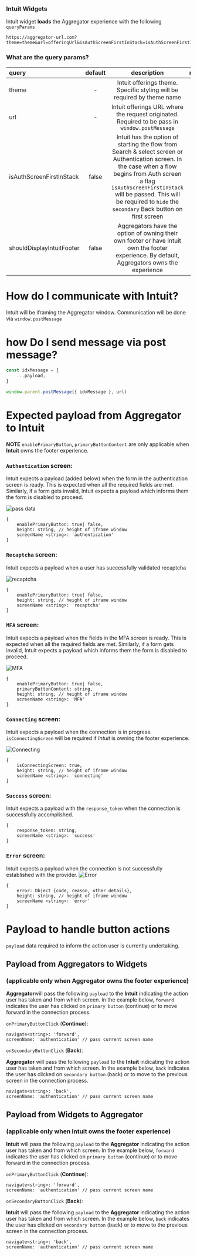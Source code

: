 
<Meta title="MDX/Integration Guidelines" />

### Intuit Widgets

Intuit widget **loads** the Aggregator experience with the following `queryParams`

```
https://aggregator-url.com?theme=theme&url=offeringUrl&isAuthScreenFirstInStack=isAuthScreenFirstInStack&shouldDisplayIntuitFooter=shouldDisplayIntuitFooter
```

### What are the query params?

| query | default | description | required
| :--- | :----: | :----: | :----:
| theme    |   -    |     Intuit offerings theme. Specific styling will be required by theme name | true
| url    |   -      | Intuit offerings URL where the request originated. Required to be pass in `window.postMessage` | true
| isAuthScreenFirstInStack    |   false    | Intuit has the option of starting the flow from Search & select screen or Authentication screen. In the case when a flow begins from Auth screen a flag `isAuthScreenFirstInStack` will be passed. This will be required to `hide` the `secondary` Back button on first screen | false
| shouldDisplayIntuitFooter    |   false    | Aggregators have the option of owning their own footer or have Intuit own the footer experience. By default, Aggregators owns the experience | false

# How do I communicate with Intuit?

Intuit will be iframing the Aggregator window. Communication will be done via `window.postMessage`

# how Do I send message via post message?

```.jsx
const idxMessage = {
	...payload,
}

window.parent.postMessage({ idxMessage }, url)
```

# Expected payload from Aggregator to Intuit

**NOTE** `enablePrimaryButton`, `primaryButtonContent` are only applicable when **Intuit** owns the footer experience. 

### `Authentication` screen:

Intuit expects a payload (added below) when the form in the authentication screen is ready. This is expected when all the required fields are met. Similarly, if a form gets invalid, Intuit expects a payload which informs them the form is disabled to proceed.

![pass data](https://files-djycb3qzr-abanik0831usc.vercel.app/)

```
{
	enablePrimaryButton: true| false,
	height: string, // height of iframe window
	screenName <string>: 'authentication'
}
```

### `Recaptcha` screen:

Intuit expects a payload when a user has successfully validated recaptcha

![recaptcha](https://files-1qhck38ef-abanik0831usc.vercel.app)

```
{
	enablePrimaryButton: true| false,
	height: string, // height of iframe window
	screenName <string>: 'recaptcha'
}
```

### `MFA` screen:

Intuit expects a payload when the fields in the MFA screen is ready. This is expected when all the required fields are met. Similarly, if a form gets invalid, Intuit expects a payload which informs them the form is disabled to proceed.

![MFA](https://files-l604xy51b-abanik0831usc.vercel.app)

```
{
	enablePrimaryButton: true| false,
	primaryButtonContent: string,
	height: string, // height of iframe window
	screenName <string>: 'MFA'
}
```

### `Connecting` screen:

Intuit expects a payload when the connection is in progress. `isConnectingScreen` will be required if *Intuit* is owning the footer experience.

![Connecting](https://files-3fvttmf8s-abanik0831usc.vercel.app)

```
{
	isConnectingScreen: true,
	height: string, // height of iframe window
	screenName <string>: 'connecting'
}
```

### `Success` screen:

Intuit expects a payload with the `response_token` when the connection is successfully accomplished.

```
{
	response_token: string,
	screenName <string>: 'success'
}
```

### `Error` screen:

Intuit expects a payload when the connection is not successfully established with the provider.
![Error](https://files-n5p07orvm-abanik0831usc.vercel.app)

```
{
	error: Object {code, reason, other details},
	height: string, // height of iframe window
	screenName <string>: 'error'
}
```

# Payload to handle button actions

`payload` data required to inform the action user is currently undertaking.

## Payload from Aggregators to Widgets

### (applicable only when Aggregator owns the footer experience)

**Aggregator**will pass the following `payload` to the **Intuit** indicating the action user has taken and from which screen.
In the example below, `forward` indicates the user has clicked on `primary button` (continue) or to move forward in the connection process.

`onPrimaryButtonClick` (**Continue**):

```
navigate<string>: 'forward',
screenName: 'authentication' // pass current screen name
```

`onSecondaryButtonClick` (**Back**):

**Aggregator** will pass the following `payload` to the **Intuit** indicating the action user has taken and from which screen.
In the example below, `back` indicates the user has clicked on `secondary button` (back) or to move to the previous screen in the connection process.

```
navigate<string>: 'back',
screenName: 'authentication' // pass current screen name
```

## Payload from Widgets to Aggregator

### (applicable only when Intuit owns the footer experience)

**Intuit** will pass the following `payload` to the **Aggregator** indicating the action user has taken and from which screen.
In the example below, `forward` indicates the user has clicked on `primary button` (continue) or to move forward in the connection process.

`onPrimaryButtonClick` (**Continue**):

```
navigate<string>: 'forward',
screenName: 'authentication' // pass current screen name
```

`onSecondaryButtonClick` (**Back**):

**Intuit** will pass the following `payload` to the **Aggregator** indicating the action user has taken and from which screen.
In the example below, `back` indicates the user has clicked on `secondary button` (back) or to move to the previous screen in the connection process.

```
navigate<string>: 'back',
screenName: 'authentication' // pass current screen name
```
